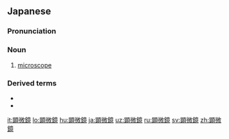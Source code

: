{{also|顯微鏡}}
==Japanese==
{{wikipedia|lang=ja}}
{{ja-kanjitab|けん|び|きょう|yomi=o}}

===Pronunciation===
{{ja-pron|acc=0|けんびきょう|y=o}}

===Noun===
{{ja-noun|けんびきょう|kyu=顯微鏡|hhira=けんびきやう}}

# [[microscope]]

===Derived terms===
* {{ja-r|電%子%顕%微%鏡|でん%し% けん%び%きょう|[[electron microscope]]}}
* {{ja-r|けんびきょう座|^けんびきょうざ|[[Microscopium]]}}

{{C|ja|Microscopy|sort=けんびきょう}}

[[it:顕微鏡]]
[[lo:顕微鏡]]
[[hu:顕微鏡]]
[[ja:顕微鏡]]
[[uz:顕微鏡]]
[[ru:顕微鏡]]
[[sv:顕微鏡]]
[[zh:顕微鏡]]